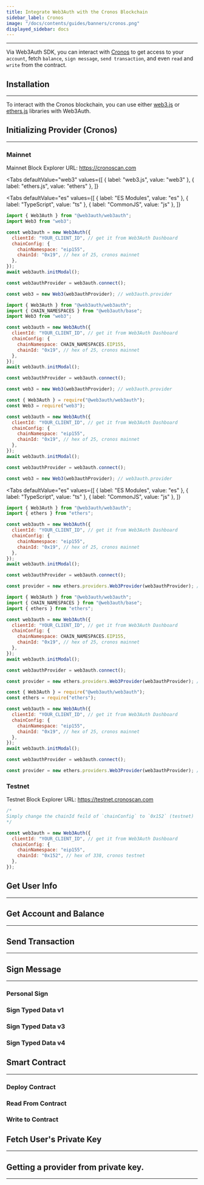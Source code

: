 ```yaml
---
title: Integrate Web3Auth with the Cronos Blockchain
sidebar_label: Cronos
image: "/docs/contents/guides/banners/cronos.png"
displayed_sidebar: docs
---
```



---

Via Web3Auth SDK, you can interact with [Cronos](https://cronos.org) to get access to your `account`, fetch `balance`, `sign message`,
`send transaction`, and even `read` and `write` from the contract.

## Installation

---

To interact with the Cronos blockchain, you can use either [web3.js](https://web3js.readthedocs.io/en/v1.2.8/getting-started.html) or
[ethers.js](https://docs.ethers.io/v5/getting-started/) libraries with Web3Auth.

<InstallationSnippet />

## Initializing Provider (Cronos)

---

### Mainnet

Mainnet Block Explorer URL: https://cronoscan.com

<Tabs
  defaultValue="web3"
  values={[
    { label: "web3.js", value: "web3" },
    { label: "ethers.js", value: "ethers" },
  ]}
>
<TabItem value="web3">

<Tabs
  defaultValue="es"
  values={[
    { label: "ES Modules", value: "es" },
    { label: "TypeScript", value: "ts" },
    { label: "CommonJS", value: "js" },
  ]}
>
<TabItem value="es">

```js
import { Web3Auth } from "@web3auth/web3auth";
import Web3 from "web3";

const web3auth = new Web3Auth({
  clientId: "YOUR_CLIENT_ID", // get it from Web3Auth Dashboard
  chainConfig: {
    chainNamespace: "eip155",
    chainId: "0x19", // hex of 25, cronos mainnet
  },
});
await web3auth.initModal();

const web3authProvider = web3auth.connect();

const web3 = new Web3(web3authProvider); // web3auth.provider
```

</TabItem>
<TabItem value="ts">

```js
import { Web3Auth } from "@web3auth/web3auth";
import { CHAIN_NAMESPACES } from "@web3auth/base";
import Web3 from "web3";

const web3auth = new Web3Auth({
  clientId: "YOUR_CLIENT_ID", // get it from Web3Auth Dashboard
  chainConfig: {
    chainNamespace: CHAIN_NAMESPACES.EIP155,
    chainId: "0x19", // hex of 25, cronos mainnet
  },
});
await web3auth.initModal();

const web3authProvider = web3auth.connect();

const web3 = new Web3(web3authProvider); // web3auth.provider
```

</TabItem>
<TabItem value="js">

```js
const { Web3Auth } = require("@web3auth/web3auth");
const Web3 = require("web3");

const web3auth = new Web3Auth({
  clientId: "YOUR_CLIENT_ID", // get it from Web3Auth Dashboard
  chainConfig: {
    chainNamespace: "eip155",
    chainId: "0x19", // hex of 25, cronos mainnet
  },
});
await web3auth.initModal();

const web3authProvider = web3auth.connect();

const web3 = new Web3(web3authProvider); // web3auth.provider
```

</TabItem>
</Tabs>

</TabItem>
<TabItem value="ethers">

<Tabs
  defaultValue="es"
  values={[
    { label: "ES Modules", value: "es" },
    { label: "TypeScript", value: "ts" },
    { label: "CommonJS", value: "js" },
  ]}
>
<TabItem value="es">

```js
import { Web3Auth } from "@web3auth/web3auth";
import { ethers } from "ethers";

const web3auth = new Web3Auth({
  clientId: "YOUR_CLIENT_ID", // get it from Web3Auth Dashboard
  chainConfig: {
    chainNamespace: "eip155",
    chainId: "0x19", // hex of 25, cronos mainnet
  },
});
await web3auth.initModal();

const web3authProvider = web3auth.connect();

const provider = new ethers.providers.Web3Provider(web3authProvider); // web3auth.provider
```

</TabItem>
<TabItem value="ts">

```js
import { Web3Auth } from "@web3auth/web3auth";
import { CHAIN_NAMESPACES } from "@web3auth/base";
import { ethers } from "ethers";

const web3auth = new Web3Auth({
  clientId: "YOUR_CLIENT_ID", // get it from Web3Auth Dashboard
  chainConfig: {
    chainNamespace: CHAIN_NAMESPACES.EIP155,
    chainId: "0x19", // hex of 25, cronos mainnet
  },
});
await web3auth.initModal();

const web3authProvider = web3auth.connect();

const provider = new ethers.providers.Web3Provider(web3authProvider); // web3auth.provider
```

</TabItem>
<TabItem value="js">

```js
const { Web3Auth } = require("@web3auth/web3auth");
const ethers = require("ethers");

const web3auth = new Web3Auth({
  clientId: "YOUR_CLIENT_ID", // get it from Web3Auth Dashboard
  chainConfig: {
    chainNamespace: "eip155",
    chainId: "0x19", // hex of 25, cronos mainnet
  },
});
await web3auth.initModal();

const web3authProvider = web3auth.connect();

const provider = new ethers.providers.Web3Provider(web3authProvider); // web3auth.provider
```

</TabItem>
</Tabs>

</TabItem>
</Tabs>

### Testnet

Testnet Block Explorer URL: https://testnet.cronoscan.com

```js
/*
Simply change the chainId feild of `chainConfig` to `0x152` (testnet)
*/

const web3auth = new Web3Auth({
  clientId: "YOUR_CLIENT_ID", // get it from Web3Auth Dashboard
  chainConfig: {
    chainNamespace: "eip155",
    chainId: "0x152", // hex of 338, cronos testnet
  },
});
```

## Get User Info

---

<GetUserInfoSnippet />

## Get Account and Balance

---

<GetAccountAndBalanceSnippet />

## Send Transaction

---

<SendTransactionSnippet />

## Sign Message

---

### Personal Sign

<SignPersonalMessageSnippet />

### Sign Typed Data v1

<SignTypedDataV1Snippet />

### Sign Typed Data v3

<SignTypedDataV3Snippet />

### Sign Typed Data v4

<SignTypedDataV4Snippet />

## Smart Contract

---

<SmartContractSoliditySnippet />

### Deploy Contract

<DeployContractSolidityDeploySnippet />

### Read From Contract

<DeployContractSolidityReadSnippet />

### Write to Contract

<DeployContractSolidityWriteSnippet />

## Fetch User's Private Key

---

<FetchUserPrivateKeySnippet />

## Getting a provider from private key.

---

<GetProviderFromPrivateKeySnippet />
